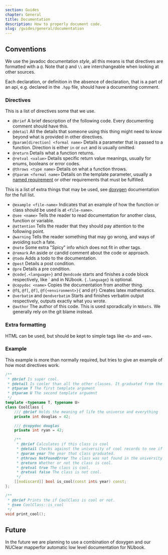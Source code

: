 ```yaml
---
section: Guides
chapter: General
title: Documentation
description: How to properly document code.
slug: /guides/general/documentation
---
```


## Conventions

We use the javadoc documentation _style_, all this means is that directives are formatted with a `@`. Note that `@` and `\\` are interchangeable when looking at other sources.

Each declaration, or definition in the absence of declaration, that is a part of an api, e.g. declared in the `.hpp` file, should have a documenting comment.

### Directives

This is a list of directives some that we use.

- `@brief` A brief description of the following code. Every documenting comment should have this.
- `@detail` All the details that someone using this thing might need to know beyond what is provided in other directives.
- `@param[direction] <formal name>` Details a parameter that is passed to a function. Direction is either `in` or `out` and is usually omitted.
- `@return` Details what a function returns.
- `@retval <value>` Details specific return value meanings, usually for enums, booleans or error codes.
- `@throws <type name>` Details on what a function throws.
- `@tparam <formal name>` Details on the template parameter, usually a [named requirement](https://en.cppreference.com/w/cpp/named_req) or other requirements that must be fulfilled.

This is a list of extra things that may be used, see [doxygen](https://www.doxygen.nl/manual/commands.html#cmd_intro) documentation for the full list.

- `@example <file-name>` Indicates that an example of how the function or class should be used is at `<file-name>`.
- `@see <name>` Tells the reader to read documentation for another class, function or variable.
- `@attention` Tells the reader that they should pay attention to the following point.
- `@warning` Tells the reader something that may go wrong, and ways of avoiding such a fate.
- `@note` Some extra "Spicy" info which does not fit in other tags.
- `@remark` An aside or candid comment about the code or approach.
- `@todo` Adds a todo to the documentation.
- `@post` Details a post condition.
- `@pre` Details a pre condition.
- `@code{.<language>}` and `@endcode` starts and finishes a code block respectively, like \` and in NUbook. `{.language}` is optional.
- `@copydoc <name>` Copies the documentation from another thing.
- `@f$`, `@f[`, `@f]`, `@f{<environment>}{` and `@f}` Creates latex mathematics.
- `@verbatim` and `@endverbatim` Starts and finishes verbatim output respectively, outputs exactly what you wrote.
- `@author` The author of this code. This is used sporadically in `NUbots`. We generally rely on the git blame instead.

### Extra formatting

HTML can be used, but should be kept to simple tags like `<b>` and `<em>`.

### Example

This example is more than normally required, but tries to give an example of how most directives work.

```c++
/**
 * @brief Is super cool.
 * @detail Is cooler than all the other classes. It graduated from the university of cool.
 * @tparam T The first template argument
 * @tparam U The second template arguemnt
 */
template <typename T, typename U>
class CoolClass {
    /// @brief Holds the meaning of life the universe and everything
    private int douglas = 42;

    /// @copydoc douglas
    private int ryan = 42;

    /**
     * @brief Calculates if this class is cool
     * @detail Checks against the university of cool records to see if this class graduated.
     * @param year The year that class graduated.
     * @throws NotFoundError The class was not found in the university of cool records.
     * @return Whether or not the class is cool.
     * @retval true The class is cool.
     * @retval false The class is not cool.
     */
    [[nodiscard]] bool is_cool(const int& year) const;
};

/**
 * @brief Prints the if CoolClass is cool or not.
 * @see CoolClass::is_cool
 */
void print_cool();
```

## Future

In the future we are planning to use a combination of doxygen and our NUClear mapperfor automatic low level documentation for NUbook.
